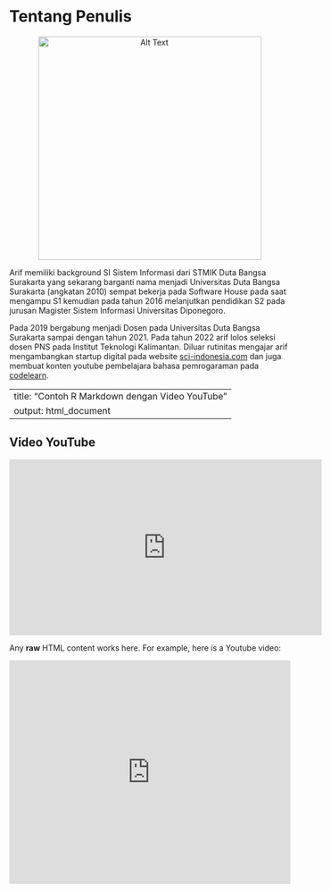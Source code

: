 # Tentang Penulis

<p align="center">
  <img src="img/FOTO.jpg" alt="Alt Text" width="400" height="">
</p>


Arif memiliki background SI Sistem Informasi dari STMIK Duta Bangsa Surakarta yang sekarang barganti nama menjadi Universitas Duta Bangsa Surakarta (angkatan 2010) sempat bekerja pada Software House pada saat mengampu S1 kemudian pada tahun 2016 melanjutkan pendidikan S2 pada jurusan Magister Sistem Informasi Universitas Diponegoro.

Pada 2019 bergabung menjadi Dosen pada Universitas Duta Bangsa Surakarta sampai dengan tahun 2021. Pada tahun 2022 arif lolos seleksi dosen PNS pada Institut Teknologi Kalimantan. Diluar rutinitas mengajar arif mengambangkan startup digital pada website [sci-indonesia.com](https://sci-indonesia.com/) dan juga membuat konten youtube pembelajara bahasa pemrogaraman pada [codelearn](https://www.youtube.com/@codelearnid).


---
title: "Contoh R Markdown dengan Video YouTube"
output: html_document
---

## Video YouTube

<iframe width="560" height="315" src="https://youtu.be/yMdMDhd8zx4?si=_wuPh3PFq7g7S5yQ" frameborder="0" allowfullscreen></iframe>


```{=html}
<p>Any <strong>raw</strong> HTML content works here.
For example, here is a Youtube video:</p>

<iframe width="100%" height="400"
  src="https://youtu.be/yMdMDhd8zx4?si=_wuPh3PFq7g7S5yQ"
  frameborder="0" allow="autoplay; encrypted-media"
  allowfullscreen></iframe>
```